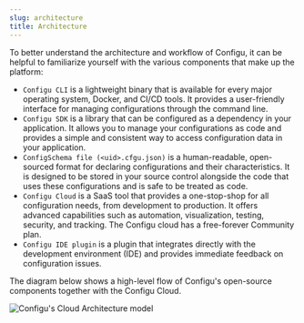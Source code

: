 ```yaml
---
slug: architecture
title: Architecture
---
```


To better understand the architecture and workflow of Configu, it can be helpful to familiarize yourself with the various components that make up the platform:

- `Configu CLI` is a lightweight binary that is available for every major operating system, Docker, and CI/CD tools. It provides a user-friendly interface for managing configurations through the command line.
- `Configu SDK` is a library that can be configured as a dependency in your application. It allows you to manage your configurations as code and provides a simple and consistent way to access configuration data in your application.
- `ConfigSchema file (<uid>.cfgu.json)` is a human-readable, open-sourced format for declaring configurations and their characteristics. It is designed to be stored in your source control alongside the code that uses these configurations and is safe to be treated as code.
- `Configu Cloud` is a SaaS tool that provides a one-stop-shop for all configuration needs, from development to production. It offers advanced capabilities such as automation, visualization, testing, security, and tracking. The Configu cloud has a free-forever Community plan.
- `Configu IDE plugin` is a plugin that integrates directly with the development environment (IDE) and provides immediate feedback on configuration issues.

The diagram below shows a high-level flow of Configu's open-source components together with the Configu Cloud.

![Configu's Cloud Architecture model](./architecture-diagramm.jpg)
